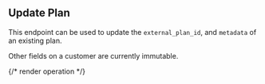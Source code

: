 ## Update Plan

This endpoint can be used to update the `external_plan_id`, and `metadata` of an existing plan.

Other fields on a customer are currently immutable.

{/* render operation */}
